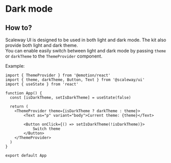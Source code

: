 
<Meta title="Customization/Dark mode"/>

# Dark mode

## How to?

Scaleway UI is designed to be used in both light and dark mode. The kit also provide both light and dark theme. <br />
You can enable easily switch between light and dark mode by passing `theme` or `darkTheme` to the `ThemeProvider` component.

Example:
```tsx
import { ThemeProvider } from '@emotion/react'
import { theme, darkTheme, Button, Text } from '@scaleway/ui'
import { useState } from 'react'

function App() {
  const [isDarkTheme, setIsDarkTheme] = useState(false)

  return (
    <ThemeProvider theme={isDarkTheme ? darkTheme : theme}>
        <Text as="p" variant="body">Current theme: {theme}</Text>

        <Button onClick={() => setIsDarkTheme(!isDarkTheme)}>
            Switch theme
        </Button>
    </ThemeProvider>
  )
}

export default App
```
